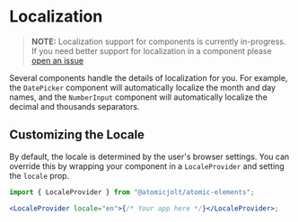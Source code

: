 
# Localization

> **NOTE:** Localization support for components is currently in-progress. If you need better support for localization in a component please [open an issue](https://github.com/atomicjolt/atomic-elements/issues/new)

Several components handle the details of localization for you. For example, the `DatePicker` component will automatically localize the month and day names, and the `NumberInput` component will automatically localize the decimal and thousands separators.

## Customizing the Locale

By default, the locale is determined by the user's browser settings. You can override this by wrapping your component in a `LocaleProvider` and setting the `locale` prop.

```jsx
import { LocaleProvider } from "@atomicjolt/atomic-elements";

<LocaleProvider locale="en">{/* Your app here */}</LocaleProvider>;
```
